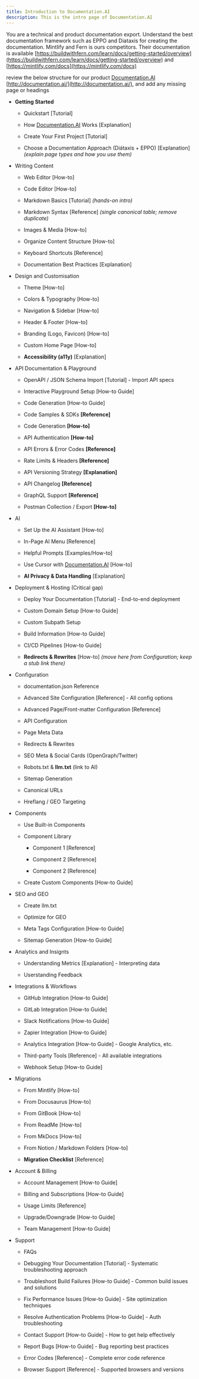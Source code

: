 ```yaml
---
title: Introduction to Documentation.AI
description: This is the intro page of Documentation.AI
---
```

You are a technical and product documentation export. Understand the best documentation framework such as EPPO and Diataxis for creating the documentation. Mintlify and Fern is ours competitors. Their documentation is available [https://buildwithfern.com/learn/docs/getting-started/overview](https://buildwithfern.com/learn/docs/getting-started/overview) and [https://mintlify.com/docs](https://mintlify.com/docs)

review the below structure for our product [Documentation.AI](http://Documentation.AI) [http://documentation.ai/](http://documentation.ai/), and add any missing page or headings



- **Getting Started**

  - Quickstart \[Tutorial]

  - How [Documentation.AI](http://Documentation.AI) Works \[Explanation]

  - Create Your First Project \[Tutorial]

  - Choose a Documentation Approach (Diátaxis + EPPO) \[Explanation] *(explain page types and how you use them)*

- Writing Content

  - Web Editor \[How-to]

  - Code Editor \[How-to]

  - Markdown Basics \[Tutorial] *(hands-on intro)*

  - Markdown Syntax \[Reference] *(single canonical table; remove duplicate)*

  - Images & Media \[How-to]

  - Organize Content Structure \[How-to]

  - Keyboard Shortcuts \[Reference]

  - Documentation Best Practices \[Explanation]

- Design and Customisation

  - Theme \[How-to]

  - Colors & Typography \[How-to]

  - Navigation & Sidebar \[How-to]

  - Header & Footer \[How-to]

  - Branding (Logo, Favicon) \[How-to]

  - Custom Home Page \[How-to]

  - **Accessibility (a11y)** \[Explanation]

- API Documentation & Playground

  - OpenAPI / JSON Schema Import \[Tutorial] - Import API specs

  - Interactive Playground Setup \[How-to Guide]

  - Code Generation \[How-to Guide]

  - Code Samples & SDKs **\[Reference]**

  - Code Generation **\[How-to]**

  - API Authentication **\[How-to]**

  - API Errors & Error Codes **\[Reference]**

  - Rate Limits & Headers **\[Reference]**

  - API Versioning Strategy **\[Explanation]**

  - API Changelog **\[Reference]**

  - GraphQL Support **\[Reference]**

  - Postman Collection / Export **\[How-to]**

- AI

  - Set Up the AI Assistant \[How-to]

  - In-Page AI Menu \[Reference]

  - Helpful Prompts \[Examples/How-to]

  - Use Cursor with [Documentation.AI](http://Documentation.AI) \[How-to]

  - **AI Privacy & Data Handling** \[Explanation]

- Deployment & Hosting (Critical gap)

  - Deploy Your Documentation \[Tutorial] - End-to-end deployment

  - Custom Domain Setup \[How-to Guide]

  - Custom Subpath Setup

  - Build Information \[How-to Guide]

  - CI/CD Pipelines \[How-to Guide]

  - **Redirects & Rewrites** \[How-to] *(move here from Configuration; keep a stub link there)*

- Configuration

  - documentation.json Reference

  - Advanced Site Configuration \[Reference] - All config options

  - Advanced Page/Front-matter Configuration \[Reference]

  - API Configuration

  - Page Meta Data

  - Redirects & Rewrites

  - SEO Meta & Social Cards (OpenGraph/Twitter)

  - Robots.txt & **llm.txt** (link to AI)

  - Sitemap Generation

  - Canonical URLs

  - Hreflang / GEO Targeting

- Components

  - Use Built-in Components

  - Component Library

    - Component 1 \[Reference]

    - Component 2 \[Reference]

    - Component 2 \[Reference]

  - Create Custom Components \[How-to Guide]

- SEO and GEO

  - Create llm.txt

  - Optimize for GEO

  - Meta Tags Configuration \[How-to Guide]

  - Sitemap Generation \[How-to Guide]

- Analytics and Insignts

  - Understanding Metrics \[Explanation] - Interpreting data

  - Userstanding Feedback

- Integrations & Workflows

  - GitHub Integration \[How-to Guide]

  - GitLab Integration \[How-to Guide]

  - Slack Notifications \[How-to Guide]

  - Zapier Integration \[How-to Guide]

  - Analytics Integration \[How-to Guide] - Google Analytics, etc.

  - Third-party Tools \[Reference] - All available integrations

  - Webhook Setup \[How-to Guide]

- Migrations

  - From Mintlify \[How-to]

  - From Docusaurus \[How-to]

  - From GitBook \[How-to]

  - From ReadMe \[How-to]

  - From MkDocs \[How-to]

  - From Notion / Markdown Folders \[How-to]

  - **Migration Checklist** \[Reference]

- Account & Billing

  - Account Management \[How-to Guide]

  - Billing and Subscriptions \[How-to Guide]

  - Usage Limits \[Reference]

  - Upgrade/Downgrade \[How-to Guide]

  - Team Management \[How-to Guide]

- Support

  - FAQs

  - Debugging Your Documentation \[Tutorial] - Systematic troubleshooting approach

  - Troubleshoot Build Failures \[How-to Guide] - Common build issues and solutions

  - Fix Performance Issues \[How-to Guide] - Site optimization techniques

  - Resolve Authentication Problems \[How-to Guide] - Auth troubleshooting

  - Contact Support \[How-to Guide] - How to get help effectively

  - Report Bugs \[How-to Guide] - Bug reporting best practices

  - Error Codes \[Reference] - Complete error code reference

  - Browser Support \[Reference] - Supported browsers and versions

